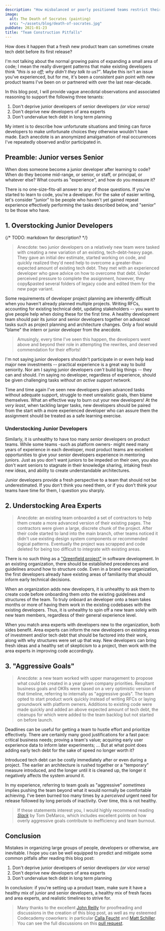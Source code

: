 ```yaml
---
description: "How misbalanced or poorly positioned teams restrict their developers in both the short and long term."
image:
  alt: The Death of Socrates (painting)
  src: "~/assets/blog/death-of-socrates.jpg"
pubDate: 2021-01-23
title: "Team Construction Pitfalls"
---
```



<LabeledImage
	alt="The Death of Socrates (painting)"
	description="“I know that I know nothing.” - Socrates, paraphrased by Plato, paraphrased"
	original="https://en.wikipedia.org/wiki/File:David_-_The_Death_of_Socrates.jpg"
	src={deathOfSocratesWide}
/>

How does it happen that a fresh new product team can sometimes create tech debt before its first release?

I'm not talking about the normal growing pains of expanding a small area of code; I mean the really divergent patterns that make existing developers think _"this is so off; why didn't they talk to us?"_.
Maybe this isn't an issue you've experienced, but for me, it's been a consistent pain point with new product teams I've been on or partnered with over the last near-decade.

In this blog post, I will provide vague anecdotal observations and associated reasoning to support the following three tenants:

1. Don't deprive junior developers of senior developers _(or vice versa)_
2. Don't deprive new developers of area experts
3. Don't undervalue tech debt in long term planning

My intent is to describe how unfortunate situations and timing can force developers to make unfortunate choices they otherwise wouldn't have made.
Each anecdote is an anonymized amalgamation of real occurrences I've repeatedly observed and/or participated in.

## Preamble: Junior verses Senior

When does someone become a junior developer after learning to code?
When do they become mid-range, or senior, or staff, or principal, or whatever else?
What counts as "experience", and how do you measure it?

There is no one-size-fits-all answer to any of those questions.
If you've started to learn to code, you're a developer.
For the sake of easier writing, let's consider "junior" to be people who haven't yet gained repeat experience effectively performing the tasks described below, and "senior" to be those who have.

## 1. Overstocking Junior Developers

{/* TODO: markdown for description? */}

<LabeledVideo
	alt="A lot of hamsters, swarming"
	description="Despite the context, these are not implied to be junior developers. They're _frontend_ developers being shown a new framework."
	original="https://giphy.com/gifs/running-hamster-11Ss9q3F4zf5VC"
	src={hamstersSwarming}
/>

> Anecdote: two junior developers on a relatively new team were tasked with creating a new variation of an existing, tech-debt-heavy page.
> They gave an initial dev estimate, started working on code, and quickly realized they'd need help to overcome a greater-than-expected amount of existing tech debt.
> They met with an experienced developer who gave advice on how to overcome that debt.
> Under perceived pressure to complete the assignment, however, they copy&pasted several folders of legacy code and edited them for the new page variant.

Some requirements of developer project planning are inherently difficult when you haven't already planned multiple projects.
Writing RFCs, accounting for existing technical debt, updating stakeholders -- you want to give people help when doing these for the first time.
A healthy development team should pair its junior and senior developers together on advanced tasks such as project planning and architecture changes.
Only a fool would "blame" the intern or junior developer from the anecdote.

> Amusingly, every time I've seen this happen, the developers went above and beyond their role in attempting the rewrites, and deserved commendation for their efforts!

I'm not saying junior developers shouldn't participate in or even help lead major new investments -- practical experience is a great way to build seniority.
Nor am I saying junior developers _can't_ build big things -- they can and should.
I'm saying no developer, regardless of experience, should be given challenging tasks _without an active support network_.

Time and time again I've seen new developers given advanced tasks without adequate support, struggle to meet unrealistic goals, then blame themselves.
What an effective way to burn out your new developers!
At the _very least_, when tackling larger tasks, new developers should be paired from the start with a more experienced developer who can assure them the assignment should be treated as a safe learning exercise.

### Understocking Junior Developers

Similarly, it is unhealthy to have too many _senior_ developers on product teams.
While some teams -such as platform owners- might need many years of experience in each developer, most product teams are excellent opportunities to give your senior developers experience in mentoring juniors.
Just as you don't want juniors to be impeded on their own, you also don't want seniors to stagnate in their knowledge sharing, intaking fresh new ideas, and ability to create understandable architectures.

Junior developers provide a fresh perspective to a team that should not be underestimated.
If you don't think you need them, or if you don't think your teams have time for them, I question you sharply.

## 2. Understocking Area Experts

> Anecdote: an existing team onboarded a set of contractors to help them create a more advanced version of their existing pages.
> The contractors were given a large, discrete chunk of the project.
> After their code started to land into the main branch, other teams noticed it didn't use existing design system components or recommended logical patterns.
> Eventually the project was scrapped and code deleted for being too difficult to integrate with existing areas.

There is no such thing as a ["Greenfield project"](https://en.wikipedia.org/wiki/Greenfield_project) in software development.
In an existing organization, there should be established precedences and guidelines around how to structure code.
Even in a brand new organization, the first developers already have existing areas of familiarity that should inform early technical decisions.

When an organization adds new developers, it is unhealthy to ask them to create code before onboarding them onto the existing guidelines and structures of the team.
To truly onboard an developer onto a team takes months or more of having them work in the existing codebases with the existing developers.
Thus, it is unhealthy to spin off a new team solely with new team members, regardless of their general experience level.

<LabeledVideo
	alt="Aladdin and Jasmine on the flying carpet"
	description="How 'senior' developers feel explaining why their opinions are best"
	original="https://giphy.com/gifs/disney-aladdin-princess-jasmine-a-whole-new-world-WUu9EGdSEImJy"
	src={aladdinAndJasmine}
/>

When you match area experts with developers new to the organization, both sides benefit.
Area experts can inform the new developers on existing areas of investment and/or tech debt that should be factored into their work, along with why structures were set up that way.
New developers can bring fresh ideas and a healthy set of skepticism to a project, then work with the area experts in improving code accordingly.

## 3. "Aggressive Goals"

> Anecdote: a new team worked with upper management to propose what could be created in a year given company priorities.
> Resultant business goals and OKRs were based on a very optimistic version of that timeline, referring to internally as "aggressive goals".
> The team opted to start product work quickly instead of writing RFCs or laying groundwork with platform owners.
> Additions to existing code were made quickly and added an above expected amount of tech debt, the cleanups for which were added to the team backlog but not started on before launch.

Deadlines can be useful for getting a team to hustle effort and prioritize effectively.
There are certainly many good justifications for a fast pace: critical business needs; proving a team's value; acquiring early user experience data to inform later experiments; ...
But at what point does adding early tech debt for the sake of speed no longer worth it?

Introduced tech debt can be costly immediately after or even during a project.
The earlier an architecture is rushed together or a "temporary" measure introduced, and the longer until it is cleaned up, the longer it negatively affects the system around it.

In my experience, referring to team goals as "aggressive" _sometimes_ implies pushing the team beyond what it would normally be comfortable achieving.
I've been burned too many times by a _perceived_ urgent need for release followed by long periods of inactivity.
Over time, this is not healthy.

> If these statements interest you, I would highly recommend reading _[Slack](https://www.penguinrandomhouse.com/books/39276/slack-by-tom-demarco)_ by Tom DeMarco, which includes excellent points on how overly aggressive goals contribute to inefficiency and team burnout.

## Conclusion

Mistakes in organizing large groups of people, developers or otherwise, are inevitable.
I hope you can be well equipped to predict and mitigate some common pitfalls after reading this blog post:

1. Don't deprive junior developers of senior developers _(or vice versa)_
2. Don't deprive new developers of area experts
3. Don't undervalue tech debt in long term planning

In conclusion: if you're setting up a product team, make sure it have a healthy mix of junior and senior developers, a healthy mix of fresh faces and area experts, and realistic timelines to strive for.

> Many thanks to the excellent [John Reilly](https://twitter.com/johnny_reilly) for proofreading and discussions in the creation of this blog post, as well as my esteemed Codecademy coworkers: in particular [Calla Feucht](https://twitter.com/callacalla_) and [Matt Schiller](https://github.com/MattSchiller).
> You can see the full discussions on this [pull request](https://github.com/joshuakgoldberg/goldblog/pull/291).

